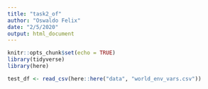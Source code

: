 ```yaml
---
title: "task2_of"
author: "Oswaldo Felix"
date: "2/5/2020"
output: html_document
---
```


```r
knitr::opts_chunk$set(echo = TRUE)
library(tidyverse)
library(here)
```

```r
test_df <- read_csv(here::here("data", "world_env_vars.csv"))
```

